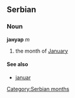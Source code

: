 ==Serbian==
===Noun===
'''јануар''' ''m''
#the month of [[January]]
====See also====
*[[januar]]
[[Category:Serbian months]]